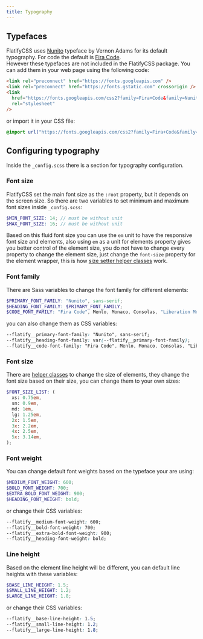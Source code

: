 ```yaml
---
title: Typography
---
```


## Typefaces

FlatifyCSS uses [Nunito](https://fonts.google.com/specimen/Nunito) typeface by Vernon Adams for its default typography. For code the default is [Fira Code](https://fonts.google.com/specimen/Fira+Code).  
However these typefaces are not included in the FlatifyCSS package.
You can add them in your web page using the following code:

```html title="index.html"
<link rel="preconnect" href="https://fonts.googleapis.com" />
<link rel="preconnect" href="https://fonts.gstatic.com" crossorigin />
<link
  href="https://fonts.googleapis.com/css2?family=Fira+Code&family=Nunito:wght@400;600;700&display=swap"
  rel="stylesheet"
/>
```

or import it in your CSS file:

```css title="style.css"
@import url("https://fonts.googleapis.com/css2?family=Fira+Code&family=Nunito:wght@400;600;700&display=swap");
```

## Configuring typography

Inside the `_config.scss` there is a section for typography configuration.

### Font size

FlatifyCSS set the main font size as the `:root` property, but it depends on the screen size. So there are two variables to set minimum and maximum font sizes inside `_config.scss`:

```scss title="_config.scss"
$MIN_FONT_SIZE: 14; // must be without unit
$MAX_FONT_SIZE: 16; // must be without unit
```

Based on this fluid font size you can use the `em` unit to have the responsive font size and elements, also using `em` as a unit for elements property gives you better control of the element size, you do not have to change every property to change the element size, just change the `font-size` property for the element wrapper, this is how [size setter helper classes](/docs/helpers/size-setters) work.

### Font family

There are Sass variables to change the font family for different elements:

```scss title="_config.scss"
$PRIMARY_FONT_FAMILY: "Nunito", sans-serif;
$HEADING_FONT_FAMILY: $PRIMARY_FONT_FAMILY;
$CODE_FONT_FAMILY: "Fira Code", Menlo, Monaco, Consolas, "Liberation Mono", "Courier New", monospace;
```

you can also change them as CSS variables:

```css title="style.css"
--flatify__primary-font-family: "Nunito", sans-serif;
--flatify__heading-font-family: var(--flatify__primary-font-family);
--flatify__code-font-family: "Fira Code", Menlo, Monaco, Consolas, "Liberation Mono", "Courier New", monospace;
```

### Font size

There are [helper classes](/docs/helpers/size-setters) to change the size of elements, they change the font size based on their size, you can change them to your own sizes:

```scss title="_config.scss"
$FONT_SIZE_LIST: (
  xs: 0.75em,
  sm: 0.9em,
  md: 1em,
  lg: 1.25em,
  2x: 1.5em,
  3x: 2.2em,
  4x: 2.5em,
  5x: 3.14em,
);
```

### Font weight

You can change default font weights based on the typeface your are using:

```scss title="_config.scss"
$MEDIUM_FONT_WEIGHT: 600;
$BOLD_FONT_WEIGHT: 700;
$EXTRA_BOLD_FONT_WEIGHT: 900;
$HEADING_FONT_WEIGHT: bold;
```

or change their CSS variables:

```css title="style.css"
--flatify__medium-font-weight: 600;
--flatify__bold-font-weight: 700;
--flatify__extra-bold-font-weight: 900;
--flatify__heading-font-weight: bold;
```

### Line height

Based on the element line height will be different, you can default line heights with these variables:

```scss title="_config.scss"
$BASE_LINE_HEIGHT: 1.5;
$SMALL_LINE_HEIGHT: 1.2;
$LARGE_LINE_HEIGHT: 1.8;
```

or change their CSS variables:

```css title="style.css"
--flatify__base-line-height: 1.5;
--flatify__small-line-height: 1.2;
--flatify__large-line-height: 1.8;
```
